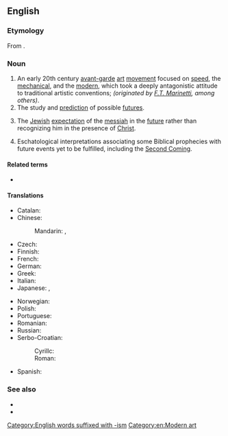 ==English==
{{wikipedia}}

===Etymology===
From {{suffix|future|ism|lang=en}}.

===Noun===
{{en-noun|~}}

# An early 20th century [[avant-garde]] [[art]] [[movement]] focused on [[speed]], the [[mechanical]], and the [[modern]], which took a deeply antagonistic attitude to traditional artistic conventions; ''(originated by [[Wikipedia:Filippo Tommaso Marinetti|F.T. Marinetti]], among others)''.
# The study and [[prediction]] of possible [[future]]s.
# {{lb|en|Judaism}} The [[Jewish]] [[expectation]] of the [[messiah]] in the [[future]] rather than recognizing him in the presence of [[Christ]].
# {{lb|en|Christianity}} Eschatological interpretations associating some Biblical prophecies with future events yet to be fulfilled, including the [[Second Coming]].

====Related terms====
* {{l|en|futurist}}

====Translations====
{{trans-top|art movement}}
* Catalan: {{t|ca|futurisme|m}}
* Chinese:
*: Mandarin: {{t|cmn|未來主義|sc=Hani}}, {{t|cmn|未来主义|tr=wèiláizhǔyì|sc=Hani}}
* Czech: {{t|cs|futurismus|m}}
* Finnish: {{t|fi|futurismi}}
* French: {{t+|fr|futurisme|m}}
* German: {{t+|de|Futurismus|m}}
* Greek: {{t+|el|φουτουρισμός|m|sc=Grek}}
* Italian: {{t+|it|futurismo}}
* Japanese: {{t|ja|未来派|tr=みらいは, miraiha|sc=Jpan}}, {{t|ja|フューチャリズム|tr=fyūcharizumu|sc=Jpan}}
{{trans-mid}}
* Norwegian: {{t|no|futurisme|m}}
* Polish: {{t+|pl|futuryzm|m-in}}
* Portuguese: {{t+|pt|futurismo}}
* Romanian: {{t+|ro|futurism|n}}
* Russian: {{t+|ru|футури́зм|m}}
* Serbo-Croatian:
*: Cyrillc: {{t|sh|футуризам|m}}
*: Roman: {{t+|sh|futurizam|m}}
* Spanish: {{t+|es|futurismo|m}}
{{trans-bottom}}

{{trans-see|study of possible futures|futurology}}

===See also===
* {{l|en|historicism}}
* {{l|en|preterism}}

[[Category:English words suffixed with -ism]]
[[Category:en:Modern art]]
